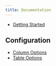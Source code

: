```yaml
---
title: Documentation
---
```


- [Getting Started](../docs/getting-started.mdx)

## Configuration

- [Column Options](../docs/config/column-options.mdx)
- [Table Options](../docs/config/table-options.mdx)
